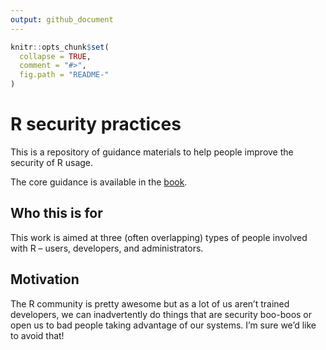 ```yaml
---
output: github_document
---
```


<!-- README.md is generated from README.Rmd. Please edit that file -->

```r
knitr::opts_chunk$set(
  collapse = TRUE,
  comment = "#>",
  fig.path = "README-"
)
```

# R security practices

This is a repository of guidance materials to help people improve the security of R usage.

The core guidance is available in the [book](https://ropenscilabs.github.io/r-security-practices).

## Who this is for
This work is aimed at three (often overlapping) types of people involved with R -- users, developers, and administrators. 

## Motivation
The R community is pretty awesome but as a lot of us aren't trained developers, we can inadvertently do things that are security boo-boos or open us to bad people taking advantage of our systems. I'm sure we'd like to avoid that!
